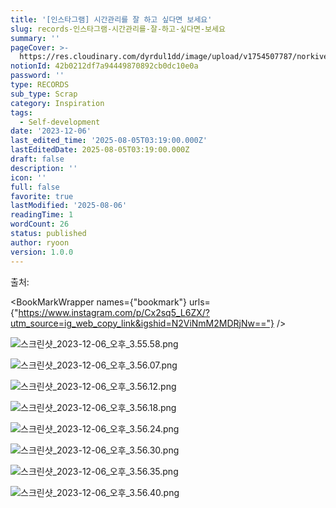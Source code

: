 ```yaml
---
title: '[인스타그램] 시간관리를 잘 하고 싶다면 보세요'
slug: records-인스타그램-시간관리를-잘-하고-싶다면-보세요
summary: ''
pageCover: >-
  https://res.cloudinary.com/dyrdul1dd/image/upload/v1754507787/norkive-notion-images/1754507787129-photo-1497292682820-42687987a662.jpg
notionId: 42b0212df7a94449870892cb0dc10e0a
password: ''
type: RECORDS
sub_type: Scrap
category: Inspiration
tags:
  - Self-development
date: '2023-12-06'
last_edited_time: '2025-08-05T03:19:00.000Z'
lastEditedDate: 2025-08-05T03:19:00.000Z
draft: false
description: ''
icon: ''
full: false
favorite: true
lastModified: '2025-08-06'
readingTime: 1
wordCount: 26
status: published
author: ryoon
version: 1.0.0
---
```


출처: 


<BookMarkWrapper names={"bookmark"} urls={"https://www.instagram.com/p/Cx2sq5_L6ZX/?utm_source=ig_web_copy_link&igshid=N2ViNmM2MDRjNw=="} />


![스크린샷_2023-12-06_오후_3.55.58.png](https://res.cloudinary.com/dyrdul1dd/image/upload/v1754507774/norkive-notion-images/1754507774127-E1_84_89_E1_85_B3_E1_84_8F_E1_85_B3_E1_84_85_E1_85_B5_E1_86_AB_E1_84_89_E1_85_A3_E1_86_BA_2023-12-06_E1_84_8B_E1_85_A9_E1_84_92_E1_85_AE_3.55.58.png)


![스크린샷_2023-12-06_오후_3.56.07.png](https://res.cloudinary.com/dyrdul1dd/image/upload/v1754507776/norkive-notion-images/1754507775777-E1_84_89_E1_85_B3_E1_84_8F_E1_85_B3_E1_84_85_E1_85_B5_E1_86_AB_E1_84_89_E1_85_A3_E1_86_BA_2023-12-06_E1_84_8B_E1_85_A9_E1_84_92_E1_85_AE_3.56.07.png)


![스크린샷_2023-12-06_오후_3.56.12.png](https://res.cloudinary.com/dyrdul1dd/image/upload/v1754507777/norkive-notion-images/1754507777387-E1_84_89_E1_85_B3_E1_84_8F_E1_85_B3_E1_84_85_E1_85_B5_E1_86_AB_E1_84_89_E1_85_A3_E1_86_BA_2023-12-06_E1_84_8B_E1_85_A9_E1_84_92_E1_85_AE_3.56.12.png)


![스크린샷_2023-12-06_오후_3.56.18.png](https://res.cloudinary.com/dyrdul1dd/image/upload/v1754507780/norkive-notion-images/1754507779136-E1_84_89_E1_85_B3_E1_84_8F_E1_85_B3_E1_84_85_E1_85_B5_E1_86_AB_E1_84_89_E1_85_A3_E1_86_BA_2023-12-06_E1_84_8B_E1_85_A9_E1_84_92_E1_85_AE_3.56.18.png)


![스크린샷_2023-12-06_오후_3.56.24.png](https://res.cloudinary.com/dyrdul1dd/image/upload/v1754507782/norkive-notion-images/1754507781661-E1_84_89_E1_85_B3_E1_84_8F_E1_85_B3_E1_84_85_E1_85_B5_E1_86_AB_E1_84_89_E1_85_A3_E1_86_BA_2023-12-06_E1_84_8B_E1_85_A9_E1_84_92_E1_85_AE_3.56.24.png)


![스크린샷_2023-12-06_오후_3.56.30.png](https://res.cloudinary.com/dyrdul1dd/image/upload/v1754507783/norkive-notion-images/1754507783334-E1_84_89_E1_85_B3_E1_84_8F_E1_85_B3_E1_84_85_E1_85_B5_E1_86_AB_E1_84_89_E1_85_A3_E1_86_BA_2023-12-06_E1_84_8B_E1_85_A9_E1_84_92_E1_85_AE_3.56.30.png)


![스크린샷_2023-12-06_오후_3.56.35.png](https://res.cloudinary.com/dyrdul1dd/image/upload/v1754507784/norkive-notion-images/1754507784657-E1_84_89_E1_85_B3_E1_84_8F_E1_85_B3_E1_84_85_E1_85_B5_E1_86_AB_E1_84_89_E1_85_A3_E1_86_BA_2023-12-06_E1_84_8B_E1_85_A9_E1_84_92_E1_85_AE_3.56.35.png)


![스크린샷_2023-12-06_오후_3.56.40.png](https://res.cloudinary.com/dyrdul1dd/image/upload/v1754507786/norkive-notion-images/1754507786013-E1_84_89_E1_85_B3_E1_84_8F_E1_85_B3_E1_84_85_E1_85_B5_E1_86_AB_E1_84_89_E1_85_A3_E1_86_BA_2023-12-06_E1_84_8B_E1_85_A9_E1_84_92_E1_85_AE_3.56.40.png)

